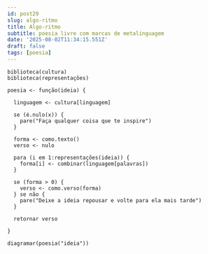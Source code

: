 ```yaml
---
id: post29
slug: algo-ritmo
title: Algo-ritmo
subtitle: poesia livre com marcas de metalinguagem
date: '2025-08-02T11:34:15.551Z'
draft: false
tags: [poesia]
---
```


```
biblioteca(cultura)
biblioteca(representações)

poesia <- função(ideia) {

  linguagem <- cultura[linguagem]

  se (é.nulo(x)) {
    pare("Faça qualquer coisa que te inspire")
  }
  
  forma <- como.texto()
  verso <- nulo

  para (i em 1:representações(ideia)) {
    forma[i] <- combinar(linguagem[palavras])
  }

  se (forma > 0) {
    verso <- como.verso(forma)
  } se não {
    pare("Deixe a ideia repousar e volte para ela mais tarde")
  }

  retornar verso

}

diagramar(poesia("ideia"))
```